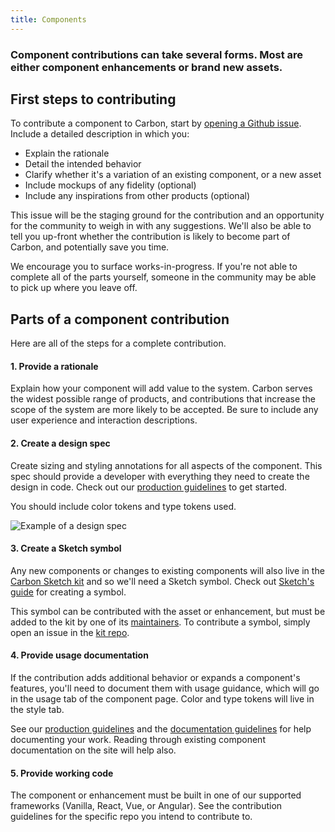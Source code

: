 ```yaml
---
title: Components
---
```


### Component contributions can take several forms. Most are either component enhancements or brand new assets.

## First steps to contributing

To contribute a component to Carbon, start by [opening a Github issue](https://github.com/carbon-design-system/carbon/issues/new?assignees=&labels=type%3A+enhancement+%F0%9F%92%A1&template=feature-request-or-enhancement.md&title=). Include a detailed description in which you:

- Explain the rationale
- Detail the intended behavior
- Clarify whether it's a variation of an existing component, or a new asset
- Include mockups of any fidelity (optional)
- Include any inspirations from other products (optional)

This issue will be the staging ground for the contribution and an opportunity for the community to weigh in with any suggestions. We'll also be able to tell you up-front whether the contribution is likely to become part of Carbon, and potentially save you time.

We encourage you to surface works-in-progress. If you're not able to complete all of the parts yourself, someone in the community may be able to pick up where you leave off.

## Parts of a component contribution

Here are all of the steps for a complete contribution.

#### 1. Provide a rationale

Explain how your component will add value to the system. Carbon serves the widest possible range of products, and contributions that increase the scope of the system are more likely to be accepted. Be sure to include any user experience and interaction descriptions.

#### 2. Create a design spec

Create sizing and styling annotations for all aspects of the component. This spec should provide a developer with everything they need to create the design in code. Check out our [production guidelines](https://github.com/carbon-design-system/carbon-website/wiki/Production-guidelines#spec-guidelines) to get started.

You should include color tokens and type tokens used.

![Example of a design spec](images/content-switcher-style-1.png)

#### 3. Create a Sketch symbol

Any new components or changes to existing components will also live in the [Carbon Sketch kit](/getting-started/designers#get-the-kit) and so we'll need a Sketch symbol. Check out [Sketch's guide](https://www.sketch.com/docs/symbols/creating-symbols/) for creating a symbol.

This symbol can be contributed with the asset or enhancement, but must be added to the kit by one of its [maintainers](/contributions/overview/overview#maintainers). To contribute a symbol, simply open an issue in the [kit repo](https://github.com/carbon-design-system/carbon-design-kit/issues).

#### 4. Provide usage documentation

If the contribution adds additional behavior or expands a component's features, you'll need to document them with usage guidance, which will go in the usage tab of the component page. Color and type tokens will live in the style tab.

See our [production guidelines](https://github.com/carbon-design-system/carbon-website/wiki/Production-guidelines#spec-guidelines) and the [documentation guidelines](/contributions/documentation) for help documenting your work. Reading through existing component documentation on the site will help also.

#### 5. Provide working code

The component or enhancement must be built in one of our supported frameworks (Vanilla, React, Vue, or Angular). See the contribution guidelines for the specific repo you intend to contribute to.

<Row className="resource-card-group">
<Column colMd={4} colLg={4} noGutterSm>
    <ResourceCard
      subTitle="Contribute to Carbon Components React"
      href="https://github.com/carbon-design-system/carbon/blob/master/.github/CONTRIBUTING.md"
      >

<MdxIcon name="github" />

  </ResourceCard>
</Column>
<Column colLg={4} colMd={4} noGutterSm>
  <ResourceCard
    subTitle="Contribute to Carbon Components Angular"
    href="https://github.com/IBM/carbon-components-angular/blob/master/README.md#contributing"
    >

<MdxIcon name="github" />

  </ResourceCard>
  
</Column>

<Column colMd={4} colLg={4} noGutterSm>
    <ResourceCard
      subTitle="Contribute to Carbon Components Vue"
      href="https://github.com/carbon-design-system/carbon-components-vue/blob/master/.github/CONTRIBUTING.md"
      >

<MdxIcon name="github" />

  </ResourceCard>
</Column>
</Row>
